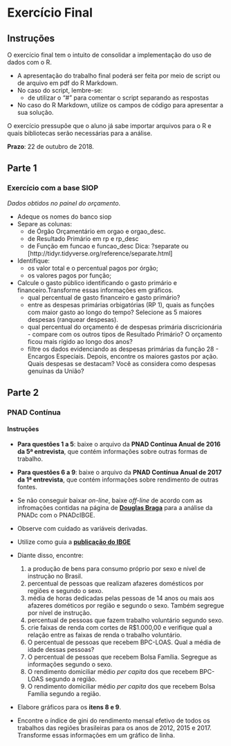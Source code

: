 # Exercício Final

## Instruções
O exercício final tem o intuito de consolidar a implementação do uso de dados com o R. 

- A apresentação do trabalho final poderá ser feita por meio de script ou de arquivo em pdf do R Markdown.
- No caso do script, lembre-se:
    + de utilizar o "#" para comentar o script separando as respostas
- No caso do R Markdown, utilize os campos de código para apresentar a sua solução. 

O exercício pressupõe que o aluno já sabe importar arquivos para o R e quais bibliotecas serão necessárias para a análise.

**Prazo**: 22 de outubro de 2018.




## Parte 1
### Exercício com a base SIOP 

*Dados obtidos no painel do orçamento*.

- Adeque os nomes do banco siop
- Separe as colunas:
    + de Órgão Orçamentário em orgao e orgao_desc. 
    + de Resultado Primário em rp e rp_desc
    + de Função em funcao e funcao_desc
Dica: ?separate ou [http://tidyr.tidyverse.org/reference/separate.html]

- Identifique:
    + os valor total e o percentual pagos por órgão;
    + os valores pagos por função;

- Calcule o gasto público identificando o gasto primário e financeiro.Transforme essas informações em gráficos.
    + qual percentual de gasto financeiro e gasto primário?
    + entre as despesas primárias orbigatórias (RP 1), quais as funções com maior gasto ao longo do tempo? Selecione as 5 maiores despesas (ranquear despesas). 
    + qual percentual do orçamento é de despesas primária discricionária - compare com os outros tipos de Resultado Primário? O orçamento ficou mais rígido ao longo dos anos?
    + filtre os dados evidenciando as despesas primárias da função 28 - Encargos Especiais. Depois, encontre os maiores gastos por ação. Quais despesas se destacam? Você as considera como despesas genuínas da União?

## Parte 2    
### PNAD Contínua

#### Instruções
- **Para questões 1 a 5**: baixe o arquivo da **PNAD Contínua Anual de 2016 da 5ª entrevista**, que contém informações sobre outras formas de trabalho.
- **Para questões 6 a 9**: baixe o arquivo da **PNAD Contínua Anual de 2017 da 1ª entrevista**, que contém informações sobre rendimento de outras fontes.
- Se não conseguir baixar *on-line*, baixe *off-line* de acordo com as infromações contidas na página de [**Douglas Braga**](https://rpubs.com/BragaDouglas/335574) para a análise da PNADc com o PNADcIBGE. 
- Observe com cuidado as variáveis derivadas.
- Utilize como guia a [**publicação do IBGE**](https://agenciadenoticias.ibge.gov.br/media/com_mediaibge/arquivos/01324e82a8566b7cfe283fa41ef12d19.pdf)

- Diante disso, encontre:

    1. a produção de bens para consumo próprio por sexo e nível de instrução no Brasil.
    2. percentual de pessoas que realizam afazeres domésticos por regiões e segundo o sexo.
    3. média de horas dedicadas pelas pessoas de 14 anos ou mais aos afazeres dométicos por região e segundo o sexo. Também segregue por nível de instrução.
    4. percentual de pessoas que fazem trabalho voluntário segundo sexo. 
    5. crie faixas de renda com cortes de R$1.000,00 e verifique qual a relação entre as faixas de renda o trabalho voluntário.
    6. O percentual de pessoas que recebem BPC-LOAS. Qual a média de idade dessas pessoas?
    7. O percentual de pessoas que recebem Bolsa Família. Segregue as informações segundo o sexo.
    8. O rendimento domiciliar médio *per capita* dos que recebem BPC-LOAS segundo a região.
    9. O rendimento domiciliar médio *per capita* dos que recebem Bolsa Família segundo a região.

- Elabore gráficos para os **itens 8 e 9**. 

- Encontre o índice de gini do rendimento mensal efetivo de todos os trabalhos das regiões brasileiras para os anos de 2012, 2015 e 2017. Transforme essas informações em um gráfico de linha. 

